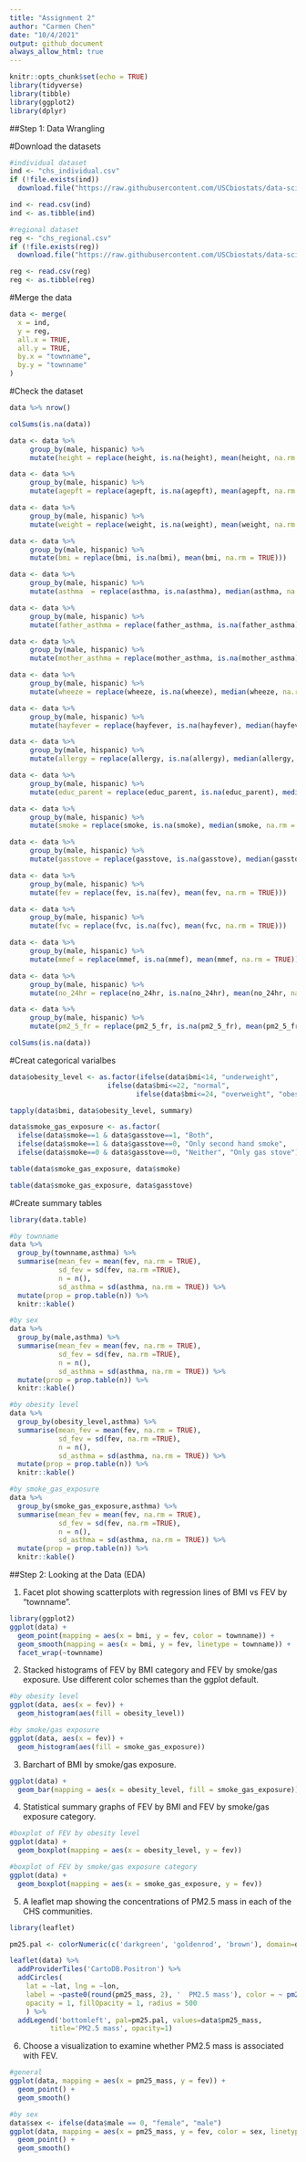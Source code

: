 ```yaml
---
title: "Assignment 2"
author: "Carmen Chen"
date: "10/4/2021"
output: github_document
always_allow_html: true
---
```


```r
knitr::opts_chunk$set(echo = TRUE)
library(tidyverse)
library(tibble)
library(ggplot2)
library(dplyr)
```


##Step 1: Data Wrangling

#Download the datasets
```r
#individual dataset
ind <- "chs_individual.csv"
if (!file.exists(ind))
  download.file("https://raw.githubusercontent.com/USCbiostats/data-science-data/master/01_chs/chs_individual.csv", destfile = ind)

ind <- read.csv(ind)
ind <- as.tibble(ind)

#regional dataset
reg <- "chs_regional.csv"
if (!file.exists(reg))
  download.file("https://raw.githubusercontent.com/USCbiostats/data-science-data/master/01_chs/chs_regional.csv", destfile = reg)

reg <- read.csv(reg)
reg <- as.tibble(reg)
```

#Merge the data
```r
data <- merge(
  x = ind,
  y = reg,
  all.x = TRUE,
  all.y = TRUE,
  by.x = "townname",
  by.y = "townname"
)
```

#Check the dataset
```r
data %>% nrow()

colSums(is.na(data))

```
```r
data <- data %>% 
     group_by(male, hispanic) %>%
     mutate(height = replace(height, is.na(height), mean(height, na.rm = TRUE)))

data <- data %>% 
     group_by(male, hispanic) %>%
     mutate(agepft = replace(agepft, is.na(agepft), mean(agepft, na.rm = TRUE)))

data <- data %>% 
     group_by(male, hispanic) %>%
     mutate(weight = replace(weight, is.na(weight), mean(weight, na.rm = TRUE)))

data <- data %>% 
     group_by(male, hispanic) %>%
     mutate(bmi = replace(bmi, is.na(bmi), mean(bmi, na.rm = TRUE)))

data <- data %>% 
     group_by(male, hispanic) %>%
     mutate(asthma  = replace(asthma, is.na(asthma), median(asthma, na.rm = TRUE)))

data <- data %>% 
     group_by(male, hispanic) %>%
     mutate(father_asthma = replace(father_asthma, is.na(father_asthma), median(father_asthma, na.rm = TRUE)))

data <- data %>% 
     group_by(male, hispanic) %>%
     mutate(mother_asthma = replace(mother_asthma, is.na(mother_asthma), median(mother_asthma, na.rm = TRUE)))

data <- data %>% 
     group_by(male, hispanic) %>%
     mutate(wheeze = replace(wheeze, is.na(wheeze), median(wheeze, na.rm = TRUE)))

data <- data %>% 
     group_by(male, hispanic) %>%
     mutate(hayfever = replace(hayfever, is.na(hayfever), median(hayfever, na.rm = TRUE)))

data <- data %>% 
     group_by(male, hispanic) %>%
     mutate(allergy = replace(allergy, is.na(allergy), median(allergy, na.rm = TRUE)))

data <- data %>% 
     group_by(male, hispanic) %>%
     mutate(educ_parent = replace(educ_parent, is.na(educ_parent), median(educ_parent, na.rm = TRUE)))

data <- data %>% 
     group_by(male, hispanic) %>%
     mutate(smoke = replace(smoke, is.na(smoke), median(smoke, na.rm = TRUE)))

data <- data %>% 
     group_by(male, hispanic) %>%
     mutate(gasstove = replace(gasstove, is.na(gasstove), median(gasstove, na.rm = TRUE)))

data <- data %>% 
     group_by(male, hispanic) %>%
     mutate(fev = replace(fev, is.na(fev), mean(fev, na.rm = TRUE)))

data <- data %>% 
     group_by(male, hispanic) %>%
     mutate(fvc = replace(fvc, is.na(fvc), mean(fvc, na.rm = TRUE)))

data <- data %>% 
     group_by(male, hispanic) %>%
     mutate(mmef = replace(mmef, is.na(mmef), mean(mmef, na.rm = TRUE)))

data <- data %>% 
     group_by(male, hispanic) %>%
     mutate(no_24hr = replace(no_24hr, is.na(no_24hr), mean(no_24hr, na.rm = TRUE)))

data <- data %>% 
     group_by(male, hispanic) %>%
     mutate(pm2_5_fr = replace(pm2_5_fr, is.na(pm2_5_fr), mean(pm2_5_fr, na.rm = TRUE)))

colSums(is.na(data))
```




#Creat categorical varialbes
```r
data$obesity_level <- as.factor(ifelse(data$bmi<14, "underweight",
                        ifelse(data$bmi<=22, "normal",
                               ifelse(data$bmi<=24, "overweight", "obese"))))

tapply(data$bmi, data$obesity_level, summary)
```

```r
data$smoke_gas_exposure <- as.factor(
  ifelse(data$smoke==1 & data$gasstove==1, "Both",           
  ifelse(data$smoke==1 & data$gasstove==0, "Only second hand smoke",
  ifelse(data$smoke==0 & data$gasstove==0, "Neither", "Only gas stove"))))

table(data$smoke_gas_exposure, data$smoke)

table(data$smoke_gas_exposure, data$gasstove)

```


#Create summary tables

```r
library(data.table)

#by townname
data %>%
  group_by(townname,asthma) %>%
  summarise(mean_fev = mean(fev, na.rm = TRUE),
            sd_fev = sd(fev, na.rm =TRUE),
            n = n(),
            sd_asthma = sd(asthma, na.rm = TRUE)) %>%
  mutate(prop = prop.table(n)) %>%
  knitr::kable()

#by sex
data %>%
  group_by(male,asthma) %>%
  summarise(mean_fev = mean(fev, na.rm = TRUE),
            sd_fev = sd(fev, na.rm =TRUE),
            n = n(),
            sd_asthma = sd(asthma, na.rm = TRUE)) %>%
  mutate(prop = prop.table(n)) %>%
  knitr::kable()

#by obesity level
data %>%
  group_by(obesity_level,asthma) %>%
  summarise(mean_fev = mean(fev, na.rm = TRUE),
            sd_fev = sd(fev, na.rm =TRUE),
            n = n(),
            sd_asthma = sd(asthma, na.rm = TRUE)) %>%
  mutate(prop = prop.table(n)) %>%
  knitr::kable()

#by smoke_gas_exposure
data %>%
  group_by(smoke_gas_exposure,asthma) %>%
  summarise(mean_fev = mean(fev, na.rm = TRUE),
            sd_fev = sd(fev, na.rm =TRUE),
            n = n(),
            sd_asthma = sd(asthma, na.rm = TRUE)) %>%
  mutate(prop = prop.table(n)) %>%
  knitr::kable()
```



##Step 2: Looking at the Data (EDA)

1. Facet plot showing scatterplots with regression lines of BMI vs FEV by “townname”.
```r
library(ggplot2)
ggplot(data) + 
  geom_point(mapping = aes(x = bmi, y = fev, color = townname)) + 
  geom_smooth(mapping = aes(x = bmi, y = fev, linetype = townname)) + 
  facet_wrap(~townname)

```

2. Stacked histograms of FEV by BMI category and FEV by smoke/gas exposure. Use different color schemes than the ggplot default.
```r
#by obesity level
ggplot(data, aes(x = fev)) +
  geom_histogram(aes(fill = obesity_level))

#by smoke/gas exposure
ggplot(data, aes(x = fev)) +
  geom_histogram(aes(fill = smoke_gas_exposure))
```


3. Barchart of BMI by smoke/gas exposure.
```r
ggplot(data) +
  geom_bar(mapping = aes(x = obesity_level, fill = smoke_gas_exposure))
```

4. Statistical summary graphs of FEV by BMI and FEV by smoke/gas exposure category.
```r
#boxplot of FEV by obesity level
ggplot(data) +
  geom_boxplot(mapping = aes(x = obesity_level, y = fev))

#boxplot of FEV by smoke/gas exposure category
ggplot(data) +
  geom_boxplot(mapping = aes(x = smoke_gas_exposure, y = fev))
```

5. A leaflet map showing the concentrations of PM2.5 mass in each of the CHS communities.
```r
library(leaflet)

pm25.pal <- colorNumeric(c('darkgreen', 'goldenrod', 'brown'), domain=data$pm25_mass)

leaflet(data) %>%
  addProviderTiles('CartoDB.Positron') %>%
  addCircles(
    lat = ~lat, lng = ~lon,
    label = ~paste0(round(pm25_mass, 2), '  PM2.5 mass'), color = ~ pm25.pal(pm25_mass),
    opacity = 1, fillOpacity = 1, radius = 500
    ) %>%
  addLegend('bottomleft', pal=pm25.pal, values=data$pm25_mass,
          title='PM2.5 mass', opacity=1)

```

6. Choose a visualization to examine whether PM2.5 mass is associated with FEV.
```r
#general
ggplot(data, mapping = aes(x = pm25_mass, y = fev)) + 
  geom_point() + 
  geom_smooth()

#by sex
data$sex <- ifelse(data$male == 0, "female", "male")
ggplot(data, mapping = aes(x = pm25_mass, y = fev, color = sex, linetype = sex)) + 
  geom_point() + 
  geom_smooth()

```

